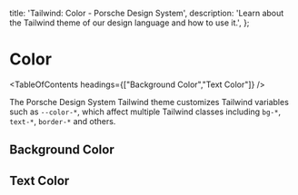
  title: 'Tailwind: Color - Porsche Design System',
  description: 'Learn about the Tailwind theme of our design language and how to use it.',
};

# Color

<TableOfContents headings={["Background Color","Text Color"]} />

The Porsche Design System Tailwind theme customizes Tailwind variables such as `--color-*`, which affect multiple
Tailwind classes including `bg-*`, `text-*`, `border-*` and others.

## Background Color

<ComponentStory story={colorStoryBackgroundColor} />

## Text Color

<ComponentStory story={colorStoryTextColor} />
